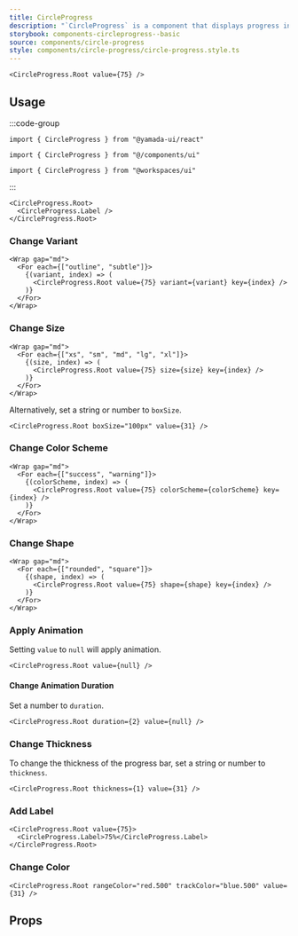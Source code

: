 ```yaml
---
title: CircleProgress
description: "`CircleProgress` is a component that displays progress in a circular progress bar."
storybook: components-circleprogress--basic
source: components/circle-progress
style: components/circle-progress/circle-progress.style.ts
---
```


```tsx preview
<CircleProgress.Root value={75} />
```

## Usage

:::code-group

```tsx [package]
import { CircleProgress } from "@yamada-ui/react"
```

```tsx [alias]
import { CircleProgress } from "@/components/ui"
```

```tsx [monorepo]
import { CircleProgress } from "@workspaces/ui"
```

:::

```tsx
<CircleProgress.Root>
  <CircleProgress.Label />
</CircleProgress.Root>
```

### Change Variant

```tsx preview
<Wrap gap="md">
  <For each={["outline", "subtle"]}>
    {(variant, index) => (
      <CircleProgress.Root value={75} variant={variant} key={index} />
    )}
  </For>
</Wrap>
```

### Change Size

```tsx preview
<Wrap gap="md">
  <For each={["xs", "sm", "md", "lg", "xl"]}>
    {(size, index) => (
      <CircleProgress.Root value={75} size={size} key={index} />
    )}
  </For>
</Wrap>
```

Alternatively, set a string or number to `boxSize`.

```tsx preview
<CircleProgress.Root boxSize="100px" value={31} />
```

### Change Color Scheme

```tsx preview
<Wrap gap="md">
  <For each={["success", "warning"]}>
    {(colorScheme, index) => (
      <CircleProgress.Root value={75} colorScheme={colorScheme} key={index} />
    )}
  </For>
</Wrap>
```

### Change Shape

```tsx preview
<Wrap gap="md">
  <For each={["rounded", "square"]}>
    {(shape, index) => (
      <CircleProgress.Root value={75} shape={shape} key={index} />
    )}
  </For>
</Wrap>
```

### Apply Animation

Setting `value` to `null` will apply animation.

```tsx preview
<CircleProgress.Root value={null} />
```

#### Change Animation Duration

Set a number to `duration`.

```tsx preview
<CircleProgress.Root duration={2} value={null} />
```

### Change Thickness

To change the thickness of the progress bar, set a string or number to `thickness`.

```tsx preview
<CircleProgress.Root thickness={1} value={31} />
```

### Add Label

```tsx preview
<CircleProgress.Root value={75}>
  <CircleProgress.Label>75%</CircleProgress.Label>
</CircleProgress.Root>
```

### Change Color

```tsx preview
<CircleProgress.Root rangeColor="red.500" trackColor="blue.500" value={31} />
```

## Props

<PropsTable name="circle-progress" />
